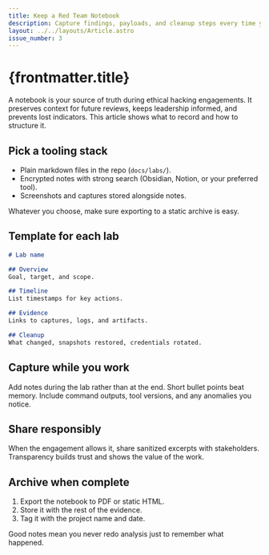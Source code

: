```yaml
---
title: Keep a Red Team Notebook
description: Capture findings, payloads, and cleanup steps every time you touch the lab.
layout: ../../layouts/Article.astro
issue_number: 3
---
```



# {frontmatter.title}

<FancyParagraph>
A notebook is your source of truth during ethical hacking engagements. It preserves context for future
reviews, keeps leadership informed, and prevents lost indicators. This article shows what to record
and how to structure it.
</FancyParagraph>

## Pick a tooling stack

* Plain markdown files in the repo (`docs/labs/`).
* Encrypted notes with strong search (Obsidian, Notion, or your preferred tool).
* Screenshots and captures stored alongside notes.

Whatever you choose, make sure exporting to a static archive is easy.

## Template for each lab

```markdown
# Lab name

## Overview
Goal, target, and scope.

## Timeline
List timestamps for key actions.

## Evidence
Links to captures, logs, and artifacts.

## Cleanup
What changed, snapshots restored, credentials rotated.
```

## Capture while you work

Add notes during the lab rather than at the end. Short bullet points beat memory. Include command outputs, tool versions, and any anomalies you notice.

## Share responsibly

When the engagement allows it, share sanitized excerpts with stakeholders. Transparency builds trust and shows the value of the work.

## Archive when complete

1. Export the notebook to PDF or static HTML.
2. Store it with the rest of the evidence.
3. Tag it with the project name and date.

Good notes mean you never redo analysis just to remember what happened.
